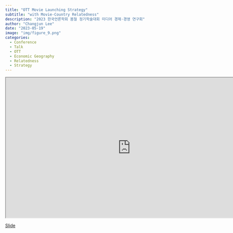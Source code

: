 ```yaml
---
title: "OTT Movie Launching Strategy"
subtitle: "with Movie-Country Relatedness" 
description: "2023 한국언론학회 봄철 정기학술대회 미디어 경제·경영 연구회"
author: "Changjun Lee"
date: "2023-05-19"
image: "img/figure_9.png"
categories: 
  - Conference
  - Talk
  - OTT
  - Economic Geography
  - Relatedness
  - Strategy
---
```




```{=html}
<iframe class="slide-deck" src="https://changjunchrislee.github.io/talk_ott_strategy/#/" width="800" height="450"></iframe>
```
[Slide](https://changjunchrislee.github.io/talk_ott_strategy/#/)

